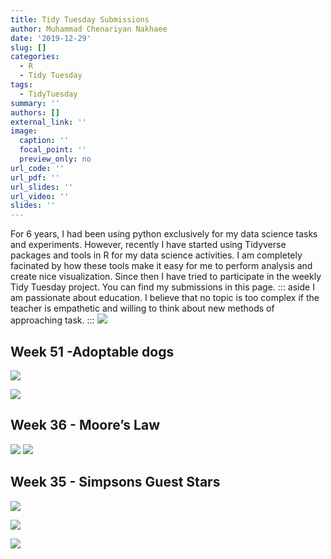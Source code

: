 ```yaml
---
title: Tidy Tuesday Submissions
author: Muhammad Chenariyan Nakhaee
date: '2019-12-29'
slug: []
categories:
  - R
  - Tidy Tuesday
tags:
  - TidyTuesday
summary: ''
authors: []
external_link: ''
image:
  caption: ''
  focal_point: ''
  preview_only: no
url_code: ''
url_pdf: ''
url_slides: ''
url_video: ''
slides: ''
---
```

For 6 years, I had been using python exclusively for my data science tasks and experiments. However, recently I have started using Tidyverse packages and tools in R for my data science activities. I am completely facinated by how these tools make it easy for me to perform analysis and create nice visualization. Since then I have tried to participate in the weekly Tidy Tuesday project.
You can find my submissions in this page. 
::: aside
I am passionate about education. I believe that no topic is too complex if the teacher is empathetic and willing to think about new methods of approaching task. 
:::
![](00001d.png)

## Week 51 -Adoptable dogs

![](tags_Akbar.jpg)

![](ccc.png)



## **Week 36 - Moore's Law**

![](CPU.jpg)
![](CPU-Plot.jpg)


## Week 35 - Simpsons Guest Stars

![](1.jpg)

![](2.jpg)

![](3.jpg)

